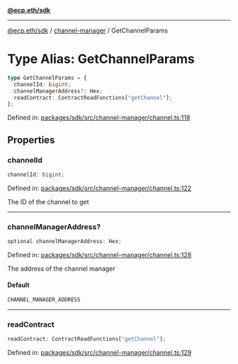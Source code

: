 [**@ecp.eth/sdk**](../../index.mdx)

***

[@ecp.eth/sdk](/sdk-reference/index.mdx) / [channel-manager](/sdk-reference/channel-manager/index.mdx) / GetChannelParams

# Type Alias: GetChannelParams

```ts
type GetChannelParams = {
  channelId: bigint;
  channelManagerAddress?: Hex;
  readContract: ContractReadFunctions["getChannel"];
};
```

Defined in: [packages/sdk/src/channel-manager/channel.ts:118](https://github.com/ecp-eth/comments-monorepo/blob/main/packages/sdk/src/channel-manager/channel.ts#L118)

## Properties

### channelId

```ts
channelId: bigint;
```

Defined in: [packages/sdk/src/channel-manager/channel.ts:122](https://github.com/ecp-eth/comments-monorepo/blob/main/packages/sdk/src/channel-manager/channel.ts#L122)

The ID of the channel to get

***

### channelManagerAddress?

```ts
optional channelManagerAddress: Hex;
```

Defined in: [packages/sdk/src/channel-manager/channel.ts:128](https://github.com/ecp-eth/comments-monorepo/blob/main/packages/sdk/src/channel-manager/channel.ts#L128)

The address of the channel manager

#### Default

```ts
CHANNEL_MANAGER_ADDRESS
```

***

### readContract

```ts
readContract: ContractReadFunctions["getChannel"];
```

Defined in: [packages/sdk/src/channel-manager/channel.ts:129](https://github.com/ecp-eth/comments-monorepo/blob/main/packages/sdk/src/channel-manager/channel.ts#L129)
